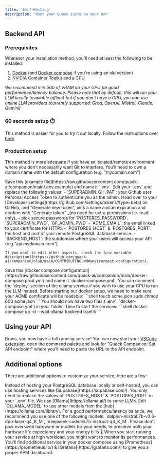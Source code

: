 ```yaml
---
title: 'Self-Hosting'
description: 'Host your Quack suite on your own'
---
```


## Backend API
### Prerequisites

Whatever your installation method, you'll need at least the following to be installed:
1. [Docker](https://docs.docker.com/engine/install/) (and [Docker compose](https://docs.docker.com/compose/) if you're using an old version)
2. [NVIDIA Container Toolkit](https://docs.nvidia.com/datacenter/cloud-native/container-toolkit/latest/install-guide.html) and a GPU

_We recommend min 5Gb of VRAM on your GPU for good performance/latency balance. Please note that by default, this will run your LLM locally (available offline) but if you don't have a GPU, you can use online LLM providers (currently supported: Groq, OpenAI, Mistral, Claude, Gemini)_

### 60 seconds setup ⏱️

This method is easier for you to try it out locally. Follow the instructions over [here](https://github.com/quack-ai/companion#get-started-).

### Production setup

This method is more adequate if you have an isolated/remote environment where you don't necessarily want Git to interfere.
You'll need to own a domain name with the default configuration (e.g. "mydomain.nom")

<Steps>
  <Step title="Create a `.env` file">
    Save this [example file](https://raw.githubusercontent.com/quack-ai/companion/main/.env.example) and name it `.env`.
  </Step>
  <Step title="Edit your environment variables">
    Edit your `.env` and replace the following values:
    - `SUPERADMIN_GH_PAT`: your Github user Personal Access Token to authenticate you as the admin. Head over to your [Developer settings](https://github.com/settings/tokens?type=beta) on GitHub, and "Generate new token",
        pick a name and an expiration and confirm with "Generate token" _(no need for extra permissions i.e. read-only)_
    - pick secure passwords for `POSTGRES_PASSWORD`, `SUPERADMIN_PWD`, `GF_ADMIN_PWD`
    - `ACME_EMAIL`: the email linked to your certificate for HTTPS
    - `POSTGRES_HOST` & `POSTGRES_PORT`: the host and port of your remote PostgreSQL database service.
    - `BACKEND_HOST`: the subdomain where your users will access your API (e.g "api.mydomain.com")

    If you want to edit other aspects, check the [env variable description](https://github.com/quack-ai/companion/blob/main/CONTRIBUTING.md#environment-configuration).
  </Step>
  <Step title="Define a Docker orchestration">
    Save this [docker compose configuration](https://raw.githubusercontent.com/quack-ai/companion/main/docker-compose.prod.yml) and name it `docker-compose.yml`.
    You can comment the `deploy` section of the ollama service if you wish to use your CPU to run the LLM instead.
  </Step>
  <Step title="Setting the certificate access permission">
    Before starting our docker setup, we need to make sure your ACME certificate will be readable:
    ```shell
    touch acme.json
    sudo chmod 600 acme.json
    ```
  </Step>
  <Step title="Run the service">
    You should now have two files (`.env`, `docker-compose.yml`) in your folder. Time to start the services:
    ```shell
    docker compose up -d --wait ollama backend traefik
    ```
  </Step>
</Steps>

## Using your API

Bravo, you now have a full running service!
You can now start your [VSCode extension](https://marketplace.visualstudio.com/items?itemName=quackai.quack-companion), open the command palette and look for "Quack Companion: Set API endpoint" where you'll need to paste the URL to the API endpoint.

## Additional options
There are additional options to customize your service, here are a few:

<Card title="Database hosting" icon="database">
  Instead of hosting your PostgreSQL database locally or self-hosted, you can use hosting services like [Supabase](https://supabase.com/). You only need to replace the values of `POSTGRES_HOST` & `POSTGRES_PORT` in your `.env` file.
</Card>

<Card title="LLM selection" icon="laptop-code">
  We use [Ollama](https://ollama.ai/) to serve LLMs. Edit `OLLAMA_MODEL` to use other models from the [hub](https://ollama.com/library).
  For a good performance/latency balance, we recommend you use one of the following models: `dolphin-mistral:7b-v2.6-dpo-laser-q4_K_M`, `deepseek-coder:6.7b-instruct-q4_K_M`.
  Please don't pick oversized hardware or models for your needs, to preserve both your hardware life expectancy and your energy bills 💚
</Card>

<Card title="Application performance monitoring" icon="chart-simple">
  When you start running your service at high workload, you might want to monitor its performances. You'll find additional service in your docker compose using [Prometheus](https://prometheus.io/) & [Grafana](https://grafana.com/) to give you a proper APM dashboard.
</Card>
